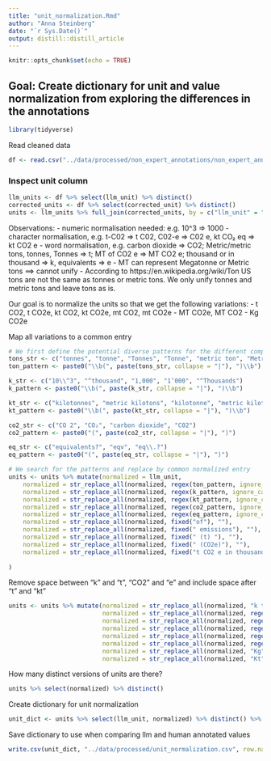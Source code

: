 ```yaml
---
title: "unit_normalization.Rmd"
author: "Anna Steinberg"
date: "`r Sys.Date()`"
output: distill::distill_article
---
```


```r
knitr::opts_chunk$set(echo = TRUE)
```

## Goal: Create dictionary for unit and value normalization from exploring the differences in the annotations

```r
library(tidyverse)
```

Read cleaned data
```r
df <- read.csv("../data/processed/non_expert_annotations/non_expert_annotations_cleaned.csv")
```

### Inspect unit column

```r
llm_units <- df %>% select(llm_unit) %>% distinct()
corrected_units <- df %>% select(corrected_unit) %>% distinct()
units <- llm_units %>% full_join(corrected_units, by = c("llm_unit" = "corrected_unit"))
```

Observations:
- numeric normalisation needed: e.g. 10^3 => 1000
- character normalisation, e.g. t-C02 => t C02, C02-e => C02 e, kt CO₂ eq => kt CO2 e
- word normalisation, e.g. carbon dioxide => CO2; Metric/metric tons, tonnes, Tonnes => t; MT of CO2 e => MT CO2 e; thousand or in thousand => k, equivalents => e
- MT can represent Megatonne or Metric tons ==> cannot unify
- Aссording to https://en.wikipedia.org/wiki/Ton US tons are not the same as tonnes or metric tons. We only unify tonnes and metric tons and leave tons as is.

Our goal is to normalize the units so that we get the following variations:
- t CO2, t CO2e, kt CO2, kt CO2e, mt CO2, mt CO2e
- MT CO2e, MT CO2
- Kg CO2e

Map all variations to a common entry
```r
# We first define the potential diverse patterns for the different components of unit which should be mapped to one common entry
tons_str <- c("tonnes", "tonne", "Tonnes", "Tonne", "metric ton", "Metric ton", "Metric tons", "metric tons", "metric tonnes", "Metric tonnes", "metric t")
ton_pattern <- paste0("\\b(", paste(tons_str, collapse = "|"), ")\\b")

k_str <- c("10\\^3", "^thousand", "1,000", "1’000", "^Thousands")
k_pattern <- paste0("\\b(", paste(k_str, collapse = "|"), ")\\b")

kt_str <- c("kilotonnes", "metric kilotons", "kilotonne", "metric kiloton")
kt_pattern <- paste0("\\b(", paste(kt_str, collapse = "|"), ")\\b")

co2_str <- c("CO 2", "CO₂", "carbon dioxide", "C02")
co2_pattern <- paste0("(", paste(co2_str, collapse = "|"), ")")

eq_str <- c("equivalents?", "eqv", "eq\\.?")
eq_pattern <- paste0("(", paste(eq_str, collapse = "|"), ")")

# We search for the patterns and replace by common normalized entry
units <- units %>% mutate(normalized = llm_unit,
    normalized = str_replace_all(normalized, regex(ton_pattern, ignore_case = TRUE), "t"),
    normalized = str_replace_all(normalized, regex(k_pattern, ignore_case = TRUE), "k"),
    normalized = str_replace_all(normalized, regex(kt_pattern, ignore_case = TRUE), "kt"),
    normalized = str_replace_all(normalized, regex(co2_pattern, ignore_case = TRUE), "CO2"),
    normalized = str_replace_all(normalized, regex(eq_pattern, ignore_case = TRUE), "e"),
    normalized = str_replace_all(normalized, fixed("of"), ""), 
    normalized = str_replace_all(normalized, fixed(" emissions"), ""),
    normalized = str_replace_all(normalized, fixed(" (t) "), ""),
    normalized = str_replace_all(normalized, fixed(" (CO2e)"), ""),
    normalized = str_replace_all(normalized, fixed("t CO2 e in thousands"), "kt CO2e"),
    
)


```

Remove space between "k" and "t", "CO2" and "e" and include space after "t" and "kt"
```r

units <- units %>% mutate(normalized = str_replace_all(normalized, "k t", "kt"),
                          normalized = str_replace_all(normalized, regex("(CO2 e|CO2-e)"), "CO2e"),
                          normalized = str_replace_all(normalized, regex("(-CO2|  CO2)"), " CO2"),
                          normalized = str_replace_all(normalized, regex("ktCO2e", ignore_case = TRUE), "kt CO2e"),
                          normalized = str_replace_all(normalized, regex("(MTCO2e|MT  CO2e)"), "MT CO2e"),
                          normalized = str_replace_all(normalized, regex("(tCO2e|t  CO2e)"), "t CO2e"),
                          normalized = str_replace_all(normalized, "Kg", "kg"),
                          normalized = str_replace_all(normalized, "Kt", "kt"))


```

How many distinct versions of units are there?

```r
units %>% select(normalized) %>% distinct()
```

Create dictionary for unit normalization
```r
unit_dict <- units %>% select(llm_unit, normalized) %>% distinct() %>% rename(unit = llm_unit, normalized_unit = normalized)
```

Save dictionary to use when comparing llm and human annotated values
```r
write.csv(unit_dict, "../data/processed/unit_normalization.csv", row.names = FALSE)
```

